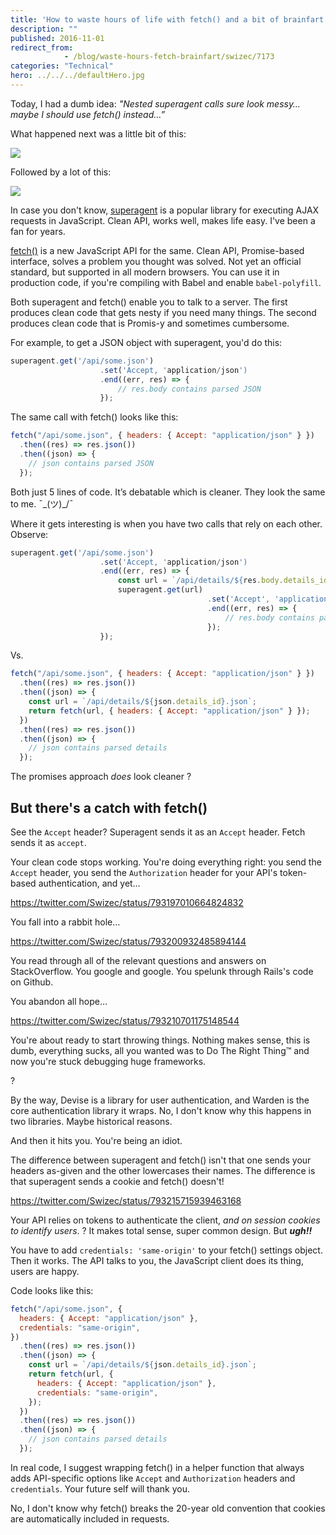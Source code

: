 ```yaml
---
title: 'How to waste hours of life with fetch() and a bit of brainfart'
description: ""
published: 2016-11-01
redirect_from: 
            - /blog/waste-hours-fetch-brainfart/swizec/7173
categories: "Technical"
hero: ../../../defaultHero.jpg
---
```

Today, I had a dumb idea: _&quot;Nested superagent calls sure look messy… maybe I should use fetch() instead…”_



What happened next was a little bit of this:



![](./img/media-Kh296M49Zr1Sg-giphy.gif)



Followed by a lot of this:



![](./img/media-X83Y7r03T6uty-giphy.gif)



In case you don&#x27;t know, [superagent](https://github.com/visionmedia/superagent) is a popular library for executing AJAX requests in JavaScript. Clean API, works well, makes life easy. I&#x27;ve been a fan for years.



[fetch()](https://developer.mozilla.org/en-US/docs/Web/API/Fetch_API) is a new JavaScript API for the same. Clean API, Promise-based interface, solves a problem you thought was solved. Not yet an official standard, but supported in all modern browsers. You can use it in production code, if you&#x27;re compiling with Babel and enable `babel-polyfill`.



Both superagent and fetch() enable you to talk to a server. The first produces clean code that gets nesty if you need many things. The second produces clean code that is Promis-y and sometimes cumbersome.



For example, to get a JSON object with superagent, you&#x27;d do this:



```javascript
superagent.get('/api/some.json')
                    .set('Accept, 'application/json')
                    .end((err, res) => {
                        // res.body contains parsed JSON
                    });
```



The same call with fetch() looks like this:



```javascript
fetch("/api/some.json", { headers: { Accept: "application/json" } })
  .then((res) => res.json())
  .then((json) => {
    // json contains parsed JSON
  });
```



Both just 5 lines of code. It’s debatable which is cleaner. They look the same to me. ¯\_(ツ)\_/¯



Where it gets interesting is when you have two calls that rely on each other. Observe:



```javascript
superagent.get('/api/some.json')
                    .set('Accept, 'application/json')
                    .end((err, res) => {
                        const url = `/api/details/${res.body.details_id}.json`;
                        superagent.get(url)
                                            .set('Accept', 'application/json')
                                            .end((err, res) => {
                                                // res.body contains parsed details
                                            });
                    });
```



Vs.



```javascript
fetch("/api/some.json", { headers: { Accept: "application/json" } })
  .then((res) => res.json())
  .then((json) => {
    const url = `/api/details/${json.details_id}.json`;
    return fetch(url, { headers: { Accept: "application/json" } });
  })
  .then((res) => res.json())
  .then((json) => {
    // json contains parsed details
  });
```



The promises approach _does_ look cleaner ?



## But there&#x27;s a catch with fetch()



See the `Accept` header? Superagent sends it as an `Accept` header. Fetch sends it as `accept`.



Your clean code stops working. You&#x27;re doing everything right: you send the `Accept` header, you send the `Authorization` header for your API&#x27;s token-based authentication, and yet…



https://twitter.com/Swizec/status/793197010664824832



You fall into a rabbit hole…



https://twitter.com/Swizec/status/793200932485894144



You read through all of the relevant questions and answers on StackOverflow. You google and google. You spelunk through Rails&#x27;s code on Github.



You abandon all hope…



https://twitter.com/Swizec/status/793210701175148544



You&#x27;re about ready to start throwing things. Nothing makes sense, this is dumb, everything sucks, all you wanted was to Do The Right Thing™ and now you&#x27;re stuck debugging huge frameworks.



?



By the way, Devise is a library for user authentication, and Warden is the core authentication library it wraps. No, I don&#x27;t know why this happens in two libraries. Maybe historical reasons.



And then it hits you. You&#x27;re being an idiot.



The difference between superagent and fetch() isn&#x27;t that one sends your headers as-given and the other lowercases their names. The difference is that superagent sends a cookie and fetch() doesn&#x27;t!



https://twitter.com/Swizec/status/793215715939463168



Your API relies on tokens to authenticate the client, _and on session cookies to identify users_. ? It makes total sense, super common design. But **_ugh!!_**



You have to add `credentials: 'same-origin'` to your fetch() settings object. Then it works. The API talks to you, the JavaScript client does its thing, users are happy.



Code looks like this:



```javascript
fetch("/api/some.json", {
  headers: { Accept: "application/json" },
  credentials: "same-origin",
})
  .then((res) => res.json())
  .then((json) => {
    const url = `/api/details/${json.details_id}.json`;
    return fetch(url, {
      headers: { Accept: "application/json" },
      credentials: "same-origin",
    });
  })
  .then((res) => res.json())
  .then((json) => {
    // json contains parsed details
  });
```



In real code, I suggest wrapping fetch() in a helper function that always adds API-specific options like `Accept` and `Authorization` headers and `credentials`. Your future self will thank you.



No, I don&#x27;t know why fetch() breaks the 20-year old convention that cookies are automatically included in requests.